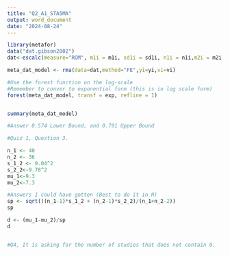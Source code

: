 ---
title: "Q2_A1_STA5MA"
output: word_document
date: "2024-08-24"
---





```{r}
library(metafor)
data("dat.gibson2002")
dat<-escalc(measure="ROM", m1i = m1i, sd1i = sd1i, n1i = n1i,m2i = m2i, sd2i = sd2i, n2i = n2i, data = dat.gibson2002)

meta_dat_model <- rma(data=dat,method="FE",yi=yi,vi=vi)

#Use the forest function on the log-scale
#Remember to conver to exponential form (this is in log scale form)
forest(meta_dat_model, transf = exp, refline = 1)


summary(meta_dat_model)

#Answer 0.574 Lower Bound, and 0.791 Upper Bound
```






```{r}
#Quiz 1, Question 3.

n_1 <- 40
n_2 <- 36
s_1_2 <- 9.04^2
s_2_2<-9.78^2
mu_1<-9.3
mu_2<-7.3

#Answers I could have gotten (Best to do it in R)
sp <- sqrt(((n_1-1)*s_1_2 + (n_2-1)*s_2_2)/(n_1+n_2-2))
sp

d <- (mu_1-mu_2)/sp
d


#Q4, It is asking for the number of studies that does not contain 0.


```